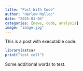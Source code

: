 ```yaml
---
title: "Post With Code"
author: "Harlow Malloc"
date: "2025-01-04"
categories: [news, code, analysis]
image: "image.jpg"
---
```


This is a post with executable code.

```r
library(astsa)
print("test cell")
```


Some additional words to test.
